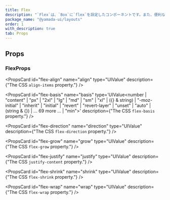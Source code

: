 ```yaml
---
title: Flex
description: "`Flex`は、`Box`に`flex`を設定したコンポーネントです。また、便利なスタイルのショートハンドが用意されています。"
package_name: "@yamada-ui/layouts"
order: 1
with_description: true
tab: Props
---
```


## Props

### FlexProps

<PropsCard
  id="flex-align"
  name="align"
  type="UIValue<AlignItems>"
  description={"The CSS `align-items` property."}
/>

<PropsCard
  id="flex-basis"
  name="basis"
  type='UIValue<number | "content" | "px" | "2xl" | "lg" | "md" | "sm" | "xl" | ({} & string) | "-moz-initial" | "inherit" | "initial" | "revert" | "revert-layer" | "unset" | "auto" | (string & {}) | ... 69 more ... | "min">'
  description={"The CSS `flex-basis` property."}
/>

<PropsCard
  id="flex-direction"
  name="direction"
  type="UIValue<FlexDirection>"
  description={"The CSS `flex-direction` property."}
/>

<PropsCard
  id="flex-grow"
  name="grow"
  type="UIValue<FlexGrow>"
  description={"The CSS `flex-grow` property."}
/>

<PropsCard
  id="flex-justify"
  name="justify"
  type="UIValue<JustifyContent>"
  description={"The CSS `justify-content` property."}
/>

<PropsCard
  id="flex-shrink"
  name="shrink"
  type="UIValue<FlexShrink>"
  description={"The CSS `flex-shrink` property."}
/>

<PropsCard
  id="flex-wrap"
  name="wrap"
  type="UIValue<FlexWrap>"
  description={"The CSS `flex-wrap` property."}
/>
